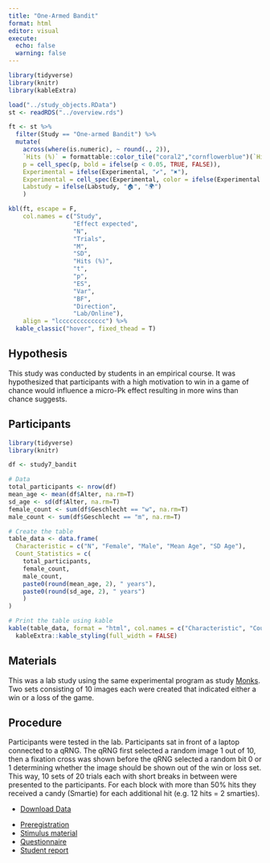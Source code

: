 ```yaml
---
title: "One-Armed Bandit"
format: html
editor: visual
execute: 
  echo: false
  warning: false
---
```


```r
library(tidyverse)
library(knitr)
library(kableExtra)

load("../study_objects.RData")
st <- readRDS("../overview.rds")

ft <- st %>%
  filter(Study == "One-armed Bandit") %>%
  mutate(
    across(where(is.numeric), ~ round(., 2)),
    `Hits (%)` = formattable::color_tile("coral2","cornflowerblue")(`Hits (%)`),
    p = cell_spec(p, bold = ifelse(p < 0.05, TRUE, FALSE)),
    Experimental = ifelse(Experimental, "✔", "✖"),
    Experimental = cell_spec(Experimental, color = ifelse(Experimental == "✔", "darkgreen", "red")),
    Labstudy = ifelse(Labstudy, "🏠", "🌍")
    )

kbl(ft, escape = F,
    col.names = c("Study",
                  "Effect expected",
                  "N",
                  "Trials",
                  "M",
                  "SD",
                  "Hits (%)",
                  "t",
                  "p",
                  "ES",
                  "Var",
                  "BF",
                  "Direction",
                  "Lab/Online"),
    align = "lccccccccccccc") %>%
  kable_classic("hover", fixed_thead = T)
```

## Hypothesis

This study was conducted by students in an empirical course. It was hypothesized that participants with a high motivation to win in a game of chance would influence a micro-Pk effect resulting in more wins than chance suggests.

## Participants

```r
library(tidyverse)
library(knitr)

df <- study7_bandit

# Data
total_participants <- nrow(df)
mean_age <- mean(df$Alter, na.rm=T)
sd_age <- sd(df$Alter, na.rm=T)
female_count <- sum(df$Geschlecht == "w", na.rm=T)
male_count <- sum(df$Geschlecht == "m", na.rm=T)

# Create the table
table_data <- data.frame(
  Characteristic = c("N", "Female", "Male", "Mean Age", "SD Age"),
  Count_Statistics = c(
    total_participants,
    female_count,
    male_count,
    paste0(round(mean_age, 2), " years"),
    paste0(round(sd_age, 2), " years")
    )
)

# Print the table using kable
kable(table_data, format = "html", col.names = c("Characteristic", "Count/Statistic")) %>%
  kableExtra::kable_styling(full_width = FALSE)

```

## Materials

This was a lab study using the same experimental program as study [Monks](monks.html). Two sets consisting of 10 images each were created that indicated either a win or a loss of the game.

## Procedure

Participants were tested in the lab. Participants sat in front of a laptop connected to a qRNG. The qRNG first selected a random image 1 out of 10, then a fixation cross was shown before the qRNG selected a random bit 0 or 1 determining whether the image should be shown out of the win or loss set. This way, 10 sets of 20 trials each with short breaks in between were presented to the participants. For each block with more than 50% hits they received a candy (Smartie) for each additional hit (e.g. 12 hits = 2 smarties).

::: {.callout-tip title="Data" collapse="false"}
-   [Download Data](../data/bandit/bandit.csv)
:::

::: {.callout-note title="Resources" collapse="false"}
-   [Preregistration](../data/bandit/preregistration.pdf)
-   [Stimulus material](../data/bandit/stimuli.zip)
-   [Questionnaire](../data/bandit/questionnaire.pdf)
-   [Student report](../data/bandit/report.pdf)
:::
